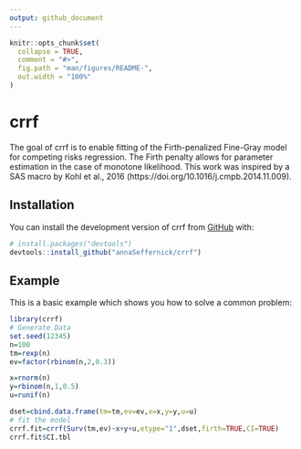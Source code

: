 ```yaml
---
output: github_document
---
```


<!-- README.md is generated from README.Rmd. Please edit that file -->

```r
knitr::opts_chunk$set(
  collapse = TRUE,
  comment = "#>",
  fig.path = "man/figures/README-",
  out.width = "100%"
)
```

# crrf

<!-- badges: start -->
<!-- badges: end -->

The goal of crrf is to enable fitting of the Firth-penalized Fine-Gray model for competing risks regression. The Firth penalty allows for parameter estimation in the case of monotone likelihood. This work was inspired by a SAS macro by Kohl et al., 2016 (https://doi.org/10.1016/j.cmpb.2014.11.009).

## Installation

You can install the development version of crrf from [GitHub](https://github.com/) with:

``` r
# install.packages("devtools")
devtools::install_github("annaSeffernick/crrf")
```

## Example

This is a basic example which shows you how to solve a common problem:

```r
library(crrf)
# Generate Data
set.seed(12345)
n=100
tm=rexp(n)
ev=factor(rbinom(n,2,0.3))

x=rnorm(n)
y=rbinom(n,1,0.5)
u=runif(n)

dset=cbind.data.frame(tm=tm,ev=ev,x=x,y=y,u=u)
# fit the model
crrf.fit=crrf(Surv(tm,ev)~x+y+u,etype="1",dset,firth=TRUE,CI=TRUE)
crrf.fit$CI.tbl
```

